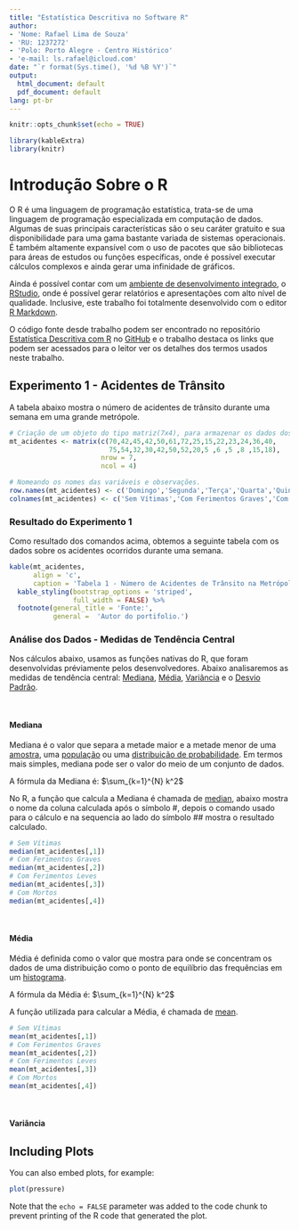 ```yaml
---
title: "Estatística Descritiva no Software R"
author:
- 'Nome: Rafael Lima de Souza'
- 'RU: 1237272'
- 'Polo: Porto Alegre - Centro Histórico'
- 'e-mail: ls.rafael@icloud.com'
date: "`r format(Sys.time(), '%d %B %Y')`"
output:
  html_document: default
  pdf_document: default
lang: pt-br
---
```


```r
knitr::opts_chunk$set(echo = TRUE)
```
```r
library(kableExtra)
library(knitr)
```

# Introdução Sobre o R
O R é uma linguagem de programação estatística, trata-se de uma linguagem de programação especializada em computação de dados. Algumas de suas principais características são o seu caráter gratuito e sua disponibilidade para uma gama bastante variada de sistemas operacionais. É também altamente expansível com o uso de pacotes que são bibliotecas para áreas de estudos ou funções específicas, onde é possível executar cálculos complexos e ainda gerar uma infinidade de gráficos. 

Ainda é possível contar com um [ambiente de desenvolvimento integrado](https://pt.wikipedia.org/wiki/Ambiente_de_desenvolvimento_integrado), o [RStudio](https://www.rstudio.com), onde é possível gerar relatórios e apresentações com alto nível de qualidade. Inclusive, este trabalho foi totalmente desenvolvido com o editor [R Markdown](https://rmarkdown.rstudio.com). 

O código fonte desde trabalho podem ser encontrado no repositório [Estatística Descritiva com R](https://github.com/ralsouza/Estatistica_Descritiva_R) no [GitHub](https://github.com) e o trabalho destaca os links que podem ser acessados para o leitor ver os detalhes dos termos usados neste trabalho.

## Experimento 1 - Acidentes de Trânsito
A tabela abaixo mostra o número de acidentes de trânsito durante uma semana em uma grande metrópole.

```r
# Criação de um objeto do tipo matriz(7x4), para armazenar os dados dos acidentes.
mt_acidentes <- matrix(c(70,42,45,42,50,61,72,25,15,22,23,24,36,40,
                         75,54,32,30,42,50,52,20,5 ,6 ,5 ,8 ,15,18),
                       nrow = 7,
                       ncol = 4)

# Nomeando os nomes das variáveis e observações. 
row.names(mt_acidentes) <- c('Domingo','Segunda','Terça','Quarta','Quinta','Sexta','Sábado')
colnames(mt_acidentes) <- c('Sem Vítimas','Com Ferimentos Graves','Com Ferimentos Leves','Com Mortos')
```
### Resultado do Experimento 1
Como resultado dos comandos acima, obtemos a seguinte tabela com os dados sobre os acidentes ocorridos durante uma semana.
```r

kable(mt_acidentes,
      align = 'c',
      caption = 'Tabela 1 - Número de Acidentes de Trânsito na Metrópole A') %>%
  kable_styling(bootstrap_options = 'striped',
                full_width = FALSE) %>% 
  footnote(general_title = 'Fonte:',
           general =  'Autor do portifolio.')

```
### Análise dos Dados - Medidas de Tendência Central
Nos cálculos abaixo, usamos as funções nativas do R, que foram desenvolvidas préviamente pelos desenvolvedores.
Abaixo analisaremos as medidas de tendência central: [Mediana](https://pt.wikipedia.org/wiki/Mediana_(estat%C3%ADstica)), [Média](https://pt.wikipedia.org/wiki/M%C3%A9dia), [Variância](https://pt.wikipedia.org/wiki/Vari%C3%A2ncia) e o [Desvio Padrão](https://pt.wikipedia.org/wiki/Desvio_padr%C3%A3o).

<br>

#### Mediana
  Mediana é o valor que separa a metade maior e a metade menor de uma [amostra](https://pt.wikipedia.org/wiki/Amostra_(estat%C3%ADstica)), uma [população](https://pt.wikipedia.org/wiki/Popula%C3%A7%C3%A3o_(estat%C3%ADstica)) ou uma [distribuição de probabilidade](https://pt.wikipedia.org/wiki/Distribui%C3%A7%C3%A3o_de_probabilidade). Em termos mais simples, mediana pode ser o valor do meio de um conjunto de dados.

A fórmula da Mediana é: $\sum_{k=1}^{N} k^2$

No R, a função que calcula a Mediana é chamada de [median](https://www.rdocumentation.org/packages/stats/versions/3.5.2/topics/median), abaixo mostra o nome da coluna calculada após o símbolo #, depois o comando usado para o cálculo e na sequencia ao lado do símbolo ## mostra o resultado calculado.

```r
# Sem Vítimas
median(mt_acidentes[,1])
# Com Ferimentos Graves
median(mt_acidentes[,2])
# Com Ferimentos Leves
median(mt_acidentes[,3])
# Com Mortos
median(mt_acidentes[,4])
```

<br>

#### Média
Média é definida como o valor que mostra para onde se concentram os dados de uma distribuição como o ponto de equilíbrio das frequências em um [histograma](https://pt.wikipedia.org/wiki/Histograma).

A fórmula da Média é: $\sum_{k=1}^{N} k^2$

A função utilizada para calcular a Média, é chamada de [mean](https://www.rdocumentation.org/packages/base/versions/3.5.2/topics/mean).

```r
# Sem Vítimas
mean(mt_acidentes[,1])
# Com Ferimentos Graves
mean(mt_acidentes[,2])
# Com Ferimentos Leves
mean(mt_acidentes[,3])
# Com Mortos
mean(mt_acidentes[,4])
```

<br>

#### Variância






















## Including Plots

You can also embed plots, for example:

```r
plot(pressure)
```

Note that the `echo = FALSE` parameter was added to the code chunk to prevent printing of the R code that generated the plot.

